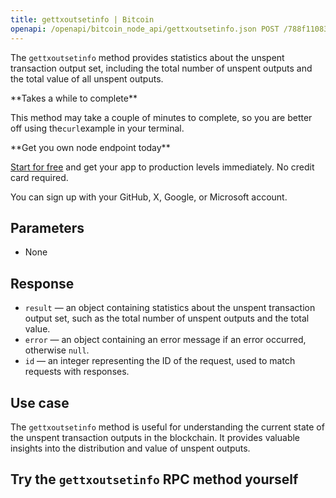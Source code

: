---
title: gettxoutsetinfo | Bitcoin
openapi: /openapi/bitcoin_node_api/gettxoutsetinfo.json POST /788f110831fe13808302bd79796d55e8
---

The `gettxoutsetinfo` method provides statistics about the unspent transaction output set, including the total number of unspent outputs and the total value of all unspent outputs.

<Note>
**Takes a while to complete**

This method may take a couple of minutes to complete, so you are better off using the`curl`example in your terminal.
</Note>

<Check>
**Get you own node endpoint today**

[Start for free](https://console.chainstack.com/) and get your app to production levels immediately. No credit card required.

You can sign up with your GitHub, X, Google, or Microsoft account.
</Check>


## Parameters

* None

## Response

* `result` — an object containing statistics about the unspent transaction output set, such as the total number of unspent outputs and the total value.
* `error` — an object containing an error message if an error occurred, otherwise `null`.
* `id` — an integer representing the ID of the request, used to match requests with responses.

## Use case

The `gettxoutsetinfo` method is useful for understanding the current state of the unspent transaction outputs in the blockchain. It provides valuable insights into the distribution and value of unspent outputs.

## Try the `gettxoutsetinfo` RPC method yourself